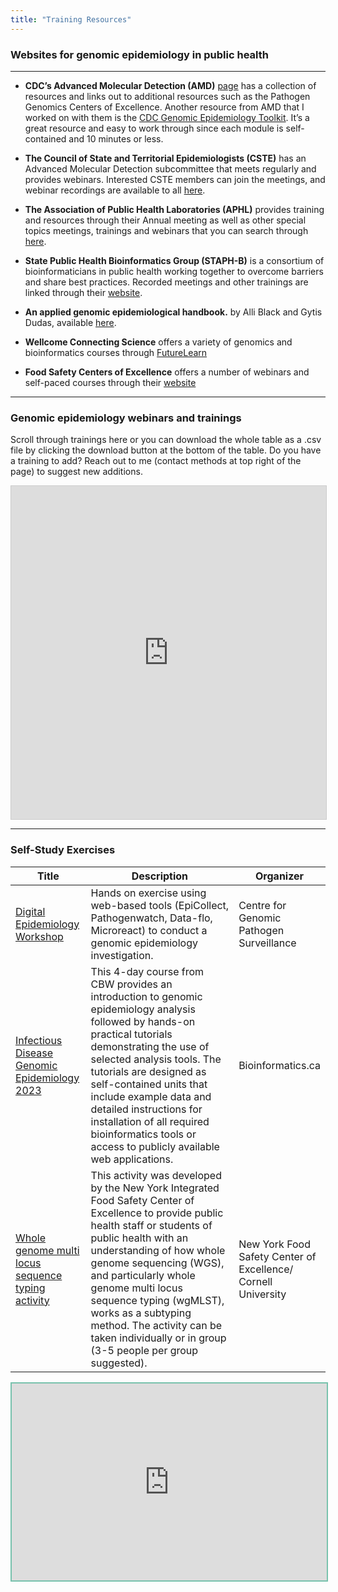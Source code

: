 ```yaml
---
title: "Training Resources"
---
```


### **Websites for genomic epidemiology in public health**

------------------------------------------------------------------------

-   **CDC's Advanced Molecular Detection (AMD)** [page](https://www.cdc.gov/amd/index.html) has a collection of resources and links out to additional resources such as the Pathogen Genomics Centers of Excellence. Another resource from AMD that I worked on with them is the [CDC Genomic Epidemiology Toolkit](https://www.cdc.gov/amd/training/covid-19-gen-epi-toolkit.html). It's a great resource and easy to work through since each module is self-contained and 10 minutes or less.

-   **The Council of State and Territorial Epidemiologists (CSTE)** has an Advanced Molecular Detection subcommittee that meets regularly and provides webinars. Interested CSTE members can join the meetings, and webinar recordings are available to all [here](https://www.cste.org/page/WebinarLibrary).

-   **The Association of Public Health Laboratories (APHL)** provides training and resources through their Annual meeting as well as other special topics meetings, trainings and webinars that you can search through [here](https://www.aphl.org/training/Pages/All-Laboratory-Training-Events-Search.aspx).

-   **State Public Health Bioinformatics Group (STAPH-B)** is a consortium of bioinformaticians in public health working together to overcome barriers and share best practices. Recorded meetings and other trainings are linked through their [website](https://staphb.org/).

-   **An applied genomic epidemiological handbook.** by Alli Black and Gytis Dudas, available [here](https://alliblk.github.io/genepi-book/).

-   **Wellcome Connecting Science** offers a variety of genomics and bioinformatics courses through [FutureLearn](https://www.futurelearn.com/partners/wellcome-genome-campus)

-   **Food Safety Centers of Excellence** offers a number of webinars and self-paced courses through their [website](https://foodsafetycoe.org/products/)

------------------------------------------------------------------------

### **Genomic epidemiology webinars and trainings**

Scroll through trainings here or you can download the whole table as a .csv file by clicking the download button at the bottom of the table. Do you have a training to add? Reach out to me (contact methods at top right of the page) to suggest new additions.

```{=html}
<iframe class="airtable-embed" src="https://airtable.com/embed/appSloVkGaZAs0rOi/shr7x7TUgj219Hviy?backgroundColor=teal&viewControls=on" frameborder="0" onmousewheel="" width="100%" height="533" style="background: transparent; border: 1px solid #ccc;"></iframe>
```

------------------------------------------------------------------------

### Self-Study Exercises

| Title                                                                                                                         | Description                                                                                                                                                                                                                                                                                                                                                                                           | Organizer                                                     |
|------------------|-------------------------------------|------------------|
| [Digital Epidemiology Workshop](https://cgps-group.github.io/digitalepiworkshop/hands-on/exercise.html)                       | Hands on exercise using web-based tools (EpiCollect, Pathogenwatch, Data-flo, Microreact) to conduct a genomic epidemiology investigation.                                                                                                                                                                                                                                                            | Centre for Genomic Pathogen Surveillance                      |
| [Infectious Disease Genomic Epidemiology 2023](https://bioinformaticsdotca.github.io/IDE_2023)                                | This 4-day course from CBW provides an introduction to genomic epidemiology analysis followed by hands-on practical tutorials demonstrating the use of selected analysis tools. The tutorials are designed as self-contained units that include example data and detailed instructions for installation of all required bioinformatics tools or access to publicly available web applications.        | Bioinformatics.ca                                             |
| [Whole genome multi locus sequence typing activity](https://cals.cornell.edu/new-york-integrated-food-safety/wgmlst-activity) | This activity was developed by the New York Integrated Food Safety Center of Excellence to provide public health staff or students of public health with an understanding of how whole genome sequencing (WGS), and particularly whole genome multi locus sequence typing (wgMLST), works as a subtyping method. The activity can be taken individually or in group (3-5 people per group suggested). | New York Food Safety Center of Excellence/ Cornell University |

```{=html}
<iframe src="https://genomicepi.substack.com/embed" width="100%" height="315" style="border:2px solid #78c2ad; background:#f3969a;" frameborder="0" scrolling="no"></iframe>
```
